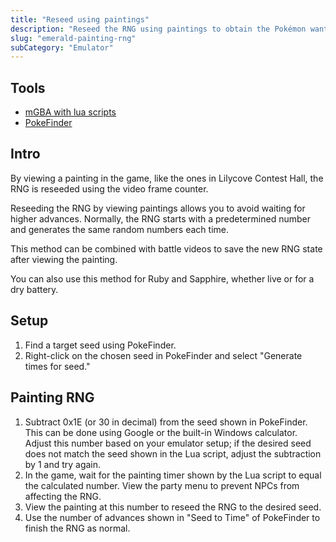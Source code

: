 ```yaml
---
title: "Reseed using paintings"
description: "Reseed the RNG using paintings to obtain the Pokémon wanted without the long wait"
slug: "emerald-painting-rng"
subCategory: "Emulator"
---
```


## Tools

- [mGBA with lua scripts](/mgba-setup)
- [PokeFinder](https://github.com/Admiral-Fish/PokeFinder/releases)

## Intro

By viewing a painting in the game, like the ones in Lilycove Contest Hall, the RNG is reseeded using the video frame counter.

Reseeding the RNG by viewing paintings allows you to avoid waiting for higher advances. Normally, the RNG starts with a predetermined number and generates the same random numbers each time.

This method can be combined with battle videos to save the new RNG state after viewing the painting.

You can also use this method for Ruby and Sapphire, whether live or for a dry battery.

## Setup

1. Find a target seed using PokeFinder.
2. Right-click on the chosen seed in PokeFinder and select "Generate times for seed."

## Painting RNG

1. Subtract 0x1E (or 30 in decimal) from the seed shown in PokeFinder. This can be done using Google or the built-in Windows calculator. Adjust this number based on your emulator setup; if the desired seed does not match the seed shown in the Lua script, adjust the subtraction by 1 and try again.
2. In the game, wait for the painting timer shown by the Lua script to equal the calculated number. View the party menu to prevent NPCs from affecting the RNG.
3. View the painting at this number to reseed the RNG to the desired seed.
4. Use the number of advances shown in "Seed to Time" of PokeFinder to finish the RNG as normal.
